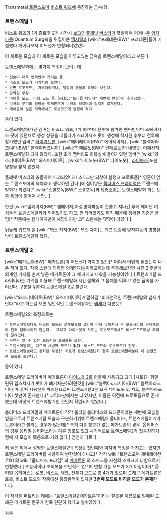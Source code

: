 Transmetal
[[트랜스포머]] [[비스트 워즈]]에 등장하는 금속(?).
=== 트랜스메탈 1 ===
비스트 워즈의 1기 종료후 2기 시작시 [[보크]]의 [[플래닛 버스터]]가 폭발하며 퍼져나온 [[양자파동]](Quantum Surge)을 뒤집어쓴 [[맥시멀]]과 [wiki:"프레데콘(BW)" 프레데콘]들이 기절했다 깨어나보자 어느샌가 변형되어있었다. 

이 새로운 모습과 이 새로운 모습을 이루고있는 금속을 트랜스메탈이라고 부른다.

트랜스메탈화에는 몇가지 특징이 보이는데

 * 전보다 더욱 반짝반짝 거리는 몸
 * 비스트 모드가 기계처럼 보인다.
 * 반면 로봇모드는 가죽이라거나, 털같이 동물의 특징이 보인다.
 * 강화된 무장.
 * 비히클 모드, 비행 모드 등 [wiki:"트리플 체인저" 세번째 변형]이 추가되었다.
 * 보크의 무기의 영향을 적게받으며 보크의 레이더에 걸리지 않게된다.
 * 에너존이 많은 지역에서도 로봇모드에 영향이 적다.

등이 있다.

트랜스메탈화가된 멤버는 비스트 워즈, 1기 1화부터 전투에 참가한 멤버만이며 스테이시스 팟에 있던채로 행성 상공을 떠돌다가 스테이시스 팟이 행성에 착지한 후부터 전투에 참가했던 멤버[* [[타이거트론]], [wiki:"에어레이저(BW)" 에어레이저] , [wiki:"블랙아라크니아(BW)" 블랙아라크니아], [wiki:"인페르노(BW)" 인페르노]의 네명]는 어째선지 트랜스메탈화 되지 않았다. 또한 초기 멤버라도 회복실에 들어가있던 멤버[* [wiki:"와스피네이토(BW)" 와스피네이토] , [wiki:"다이노봇(BW)" 다이노봇] , [[라이녹스]]]또한 영향을 받지 않았다.

플래넷 버스터와 충돌하여 파괴되었다가 스파크만 되찾아 블랭크 프로토폼[* 영혼이 없는 트랜스포머의 육체라고 생각하면 된다.]에 집어넣은 [[옵티머스 프라이멀]]은 트랜스메탈화가 되었다[* [wiki:"스콜포녹(BW)" 스콜포녹]과 [[테러소어]]는 트랜스메탈화 하는 도중 용암에 떨어저 사망…]

한편 [wiki:"램페이지(BW)" 램페이지]처럼 양자파동이 휩쓸고 지나간 후에 깨어난 녀석들은 트랜스메탈화가 되어있기도 하고, 안 되어있기도 하기 때문에 정확한 기준은 불명[* 작중에는 램페이지만이 해당되지만 코믹스판에는 몇몇이 더있다.].

뒤늦게 워프해 온 [wiki:"뎁스 차지(BW)" 뎁스 차지]는 워프 도중에 양자파동의 영향을 받아 트랜스메탈화 했다.

=== 트랜스메탈 2 ===
[wiki:"메가트론(BW)" 메가트론]이 어느샌가 가지고 있던[* 어디서 어떻게 얻었는지 나온 적이 없다. 작중 스캔에 의하면 외계인기술이라고하는데 추측해보자면 시즌 2 후반에 외계인 기지를 손에 넣은 메가트론이 그 때 가지고 나왔을 가능성이있다.] 트랜스메탈 드라이버라는 기계를 이용해 트랜스메탈화 시킨 몸체와 그 몸체를 이루고 있는 금속을 가리킨다. 구분을 위하여 트랜스메탈 2로 불린다.

[wiki:"와스피네이토(BW)" 와스피네이토]가 말하길 "비자연적인 트랜스메탈의 냄새가 난다."라고 하는걸 보면 일반적인 트랜스메탈과는 [[냄새]]가 다른듯?

트랜스메탈2의 특징으로는

 * 트랜스메탈보다도 비스트 모드와 로봇모드의 섞임이 더욱 많아져서 두 모드사이의 몸체재질이 전혀 달라보이지 않는다.  그리고 다이노봇과 치토는 로봇모드에서도 비스트모드마냥 꼬리가 달려있다.
 * 무언가 알 수 없는 초능력과 초회복을 보유.
 * 트랜스메탈과는 다르게 세번째 모드가 '''없다'''. 비스트 모드와 로봇모드가 전부.
 * 트랜스메탈보다도 강화된 무장[* 치토가 트랜스메탈2화 한후 트랜스메탈때보다 더 강한듯한 모습을 보인다.]

등이 있다. 

트랜스메탈 드라이버가 메가트론이 [[다이노봇 2]]를 만들때 사용되고 그때 [치토]가 휘말린뒤 뎁스차지가 뺏어가 폐기처분하려던것을 [wiki:"블랙아라크니아(BW)" 블랙아라크니아]가 훔쳐 사용한후 파괴됨으로써 트랜스메탈2은 오직 다이노봇 2, 치토, 블랙아라크니아 셋만이 존재한다.[* 코믹스판에서는 더 있지만, 이들은 이전에 프로토폼으로 존재했는데 어떻게 트랜스메탈 2인 것인지 확인되지 않았다.]

옵티머스 프라이멀과 메가트론이 각각 옵티멀 옵티머스와 드래곤이라는 세번째 모습을 얻음으로써 트랜스메탈 모습과 구분하기위해 트랜스메탈2 옵티머스, 트랜스메탈2 메가트론이라고 불리는 경우가 많은데[* 특히 다른 칭호가 없는 메가트론의 경우. 옵티머스의 경우 옵티멀 옵티머스라는 다른 칭호도 있고 시기적으로 트랜스메탈2가 첫등장하기전에 저 모습이 됐음으로 거의 없다.] 엄연히 다르다. 

저 둘은 위에서 설명한 트랜스메탈2의 특징중 첫번째와 마지막 특징을 가지고는 있지만 트랜스메탈 드라이버를 사용하여 변한것이 아니고[* 각각 wiki:"트랜스포머 제네레이션 1"G1 의 wiki:"옵티머스 프라임" 과 [[메가트론]] 의 스파크를 자신의 스파크에 더함으로서 변형했다.] 초능력이나 초회복을 보인적도 없으며 변형 가능 모드가 3개 이상이다[* 옵티멀 옵티머스는 로봇, 비스트, 탱크, 전투기 모드로 총 4개가 있으며 드래곤 메가트론은 로봇, 비스트 모드와 작중에선 등장한적이 없지만 '''3번째 모드로 비히클 모드가 존재'''한다.].

이 착각을 퍼트리는 데에는 "트랜스메탈2 메가트론"이라는 잘못된 이름으로 발매된 드래곤 메가트론 완구가 한목 단단히 했다고 할수있겠다.

[[각주]]
